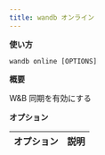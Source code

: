 ```yaml
---
title: wandb オンライン
---
```


**使い方**

`wandb online [OPTIONS]`

**概要**

W&B 同期を有効にする

**オプション**

| **オプション** | **説明** |
| :--- | :--- |